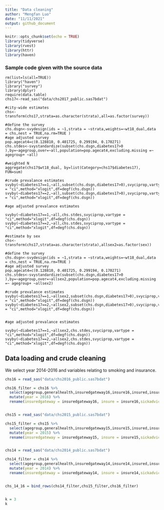```yaml
---
title: "Data cleaning"
author: "Mengfan Luo"
date: "11/11/2021"
output: github_document
---
```


```r
knitr::opts_chunk$set(echo = TRUE)
library(tidyverse)
library(rvest)
library(httr)
library(haven)
```


### Sample code given with the source data

```{}
rm(list=ls(all=TRUE))
library("haven")
library("survey")
library(dplyr)
require(data.table)
chs17<-read_sas("data/chs2017_public.sas7bdat")

#city-wide estimates
chs<-transform(chs17,strata=as.character(strata),all=as.factor(survey))

#define the survey
chs.dsgn<-svydesign(ids = ~1,strata = ~strata,weights=~wt18_dual,data = chs,nest = TRUE,na.rm=TRUE )
#age adjusted survey
pop.agecat4=c(0.128810, 0.401725, 0.299194, 0.170271)
chs.stdes<-svystandardize(subset(chs.dsgn,diabetes17>0 ),by=~agegroup,over=~all,population=pop.agecat4,excluding.missing =~ agegroup+ ~all)

#weighted N
aggregate(chs17$wt18_dual, by=list(Category=chs17$diabetes17), FUN=sum)

#crude prevalance estimates
svyby(~diabetes17==1,~all,subset(chs.dsgn,diabetes17>0),svyciprop,vartype = "ci",method="xlogit",df=degf(chs.dsgn))
svyby(~diabetes17==2,~all,subset(chs.dsgn,diabetes17>0),svyciprop,vartype = "ci",method="xlogit",df=degf(chs.dsgn))

#age adjusted prevalance estimates

svyby(~diabetes17==1,~all,chs.stdes,svyciprop,vartype = "ci",method="xlogit",df=degf(chs.dsgn))
svyby(~diabetes17==2,~all,chs.stdes,svyciprop,vartype = "ci",method="xlogit",df=degf(chs.dsgn))

#estimate by sex
chs<-transform(chs17,strata=as.character(strata),allsex2=as.factor(sex))

#define the survey
chs.dsgn<-svydesign(ids = ~1,strata = ~strata,weights=~wt18_dual,data = chs,nest = TRUE,na.rm=TRUE )
#age adjusted survey
pop.agecat4=c(0.128810, 0.401725, 0.299194, 0.170271)
chs.stdes<-svystandardize(subset(chs.dsgn,diabetes17>0 ),by=~agegroup,over=~allsex2,population=pop.agecat4,excluding.missing =~ agegroup+ ~allsex2)

#crude prevalance estimates
svyby(~diabetes17==1,~allsex2,subset(chs.dsgn,diabetes17>0),svyciprop,vartype = "ci",method="xlogit",df=degf(chs.dsgn))
svyby(~diabetes17==2,~allsex2,subset(chs.dsgn,diabetes17>0),svyciprop,vartype = "ci",method="xlogit",df=degf(chs.dsgn))


#age adjusted prevalance estimates

svyby(~diabetes17==1,~allsex2,chs.stdes,svyciprop,vartype = "ci",method="xlogit",df=degf(chs.dsgn))
svyby(~diabetes17==2,~allsex2,chs.stdes,svyciprop,vartype = "ci",method="xlogit",df=degf(chs.dsgn))
```

## Data loading and crude cleaning

We select year 2014-2016 and variables relating to smoking and insurance. 

```r

chs16 = read_sas("data/chs2016_public.sas7bdat")

chs16_filter = chs16 %>% 
  select(agegroup,generalhealth,insuredgateway16,insure16,insured,insure5,sickadvice16,sickplace,didntgetcare16,didntfillin,everyday,numberperdaya,cost20cigarettes,imputed_povertygroup,fluvaccineshot) %>% 
  mutate(year = 2016) %>% 
  rename(insuredgateway = insuredgateway16, insure = insure16,sickadvice = sickadvice16,didntgetcare = didntgetcare16)


chs15 = read_sas("data/chs2015_public.sas7bdat")

chs15_filter = chs15 %>% 
  select(agegroup,generalhealth,insuredgateway15,insure15,insured,insure5,sickadvice15,sickplace,didntgetcare15,didntfillin,everyday,numberperdaya,cost20cigarettes,imputed_povertygroup,fluvaccineshot) %>% 
  mutate(year = 2015) %>% 
  rename(insuredgateway = insuredgateway15, insure = insure15,sickadvice = sickadvice15,didntgetcare = didntgetcare15)


chs14 = read_sas("data/chs2014_public.sas7bdat")

chs14_filter = chs14 %>% 
  select(agegroup,generalhealth,insuredgateway14,insure14,insured,insure5,sickadvice14,sickplace,didntgetcare14,everyday,numberperdaya,cost20cigarettes,smokeecig12m,smokeecig30days,imputed_povertygroup,fluvaccineshot) %>% 
  mutate(year = 2014) %>% 
  rename(insuredgateway = insuredgateway14, insure = insure14,sickadvice = sickadvice14,didntgetcare = didntgetcare14)


chs_14_16 = bind_rows(chs14_filter,chs15_filter,chs16_filter)



```


```r
k = 3
k
```








